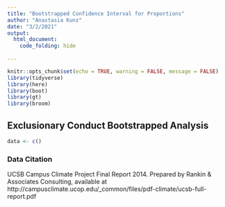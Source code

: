 ```yaml
---
title: "Bootstrapped Confidence Interval for Proportions"
author: "Anastasia Kunz"
date: "3/2/2021"
output:
  html_document:
    code_folding: hide
  
---
```


```r
knitr::opts_chunk$set(echo = TRUE, warning = FALSE, message = FALSE)
library(tidyverse)
library(here)
library(boot)
library(gt)
library(broom)
```

## Exclusionary Conduct Bootstrapped Analysis

```r
data <- c()
```








### Data Citation

UCSB Campus Climate Project Final Report 2014. Prepared by Rankin & Associates Consulting, available at http://campusclimate.ucop.edu/_common/files/pdf-climate/ucsb-full-report.pdf